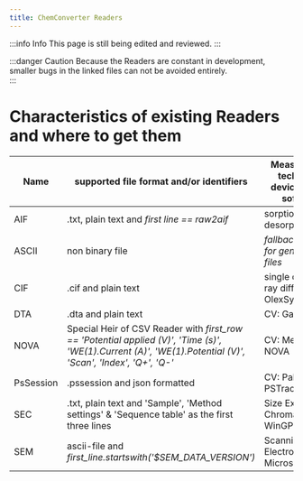 ```yaml
---
title: ChemConverter Readers
---
```


:::info Info
This page is still being edited and reviewed.
:::

:::danger Caution
Because the Readers are constant in development, smaller bugs in the linked files can not be avoided entirely.  
:::

# Characteristics of existing Readers and where to get them

| Name      | supported file format and/or identifiers                                                                                                                    | Measurement technique: device and/or software | Link to download                                                                                                |
| --------- | ----------------------------------------------------------------------------------------------------------------------------------------------------------- | --------------------------------------------- | --------------------------------------------------------------------------------------------------------------- |
| AIF       | .txt, plain text and _first line == raw2aif_                                                                                                                | sorption-desorption                           | [Link](https://github.com/ComPlat/chemotion-converter-app/blob/master/converter_app/readers/aif.py)       |
| ASCII     | non binary file                                                                                                                                             | _fallback Reader for generic ascii files_     | [Link](https://github.com/ComPlat/chemotion-converter-app/blob/master/converter_app/readers/ascii.py)     |
| CIF       | .cif and plain text                                                                                                                                         | single crystal X-ray diffraction: OlexSys     | [Link](https://github.com/ComPlat/chemotion-converter-app/blob/master/converter_app/readers/cif.py)       |
| DTA       | .dta and plain text                                                                                                                                         | CV: Gamry                                     | [Link](https://github.com/ComPlat/chemotion-converter-app/blob/master/converter_app/readers/dta.py)       |
| NOVA      | Special Heir of CSV Reader with _first_row == 'Potential applied (V)', 'Time (s)', 'WE(1).Current (A)', 'WE(1).Potential (V)', 'Scan', 'Index', 'Q+', 'Q-'_ | CV: Metrohm NOVA                              | [Link](https://github.com/ComPlat/chemotion-converter-app/blob/master/converter_app/readers/nova.py)      |
| PsSession | .pssession and json formatted                                                                                                                               | CV: PalmSens PSTrace                          | [Link](https://github.com/ComPlat/chemotion-converter-app/blob/master/converter_app/readers/pssession.py) |
| SEC       | .txt, plain text and 'Sample', 'Method settings' & 'Sequence table' as the first three lines                                                                | Size Exclusion Chromatography: WinGPC         | [Link](https://github.com/ComPlat/chemotion-converter-app/blob/master/converter_app/readers/sec.py)       |
| SEM       | ascii-file and _first_line.startswith('$SEM_DATA_VERSION')_                                                                                                 | Scanning Electron Microscopy                  | [Link](https://github.com/ComPlat/chemotion-converter-app/blob/master/converter_app/readers/sem.py)       |
